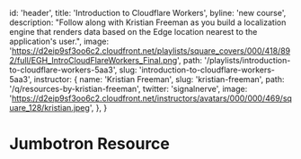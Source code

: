 
  id: 'header',
  title: 'Introduction to Cloudflare Workers',
  byline: 'new course',
  description:
    "Follow along with Kristian Freeman as you build a localization engine that renders data based on the Edge location nearest to the application's user.",
  image:
    'https://d2eip9sf3oo6c2.cloudfront.net/playlists/square_covers/000/418/892/full/EGH_IntroCloudFlareWorkers_Final.png',
  path: '/playlists/introduction-to-cloudflare-workers-5aa3',
  slug: 'introduction-to-cloudflare-workers-5aa3',
  instructor: {
    name: 'Kristian Freeman',
    slug: 'kristian-freeman',
    path: '/q/resources-by-kristian-freeman',
    twitter: 'signalnerve',
    image:
      'https://d2eip9sf3oo6c2.cloudfront.net/instructors/avatars/000/000/469/square_128/kristian.jpeg',
  },
}

<Meta title="Components/Home/Jumbotron" />

# Jumbotron Resource

<Canvas>
  <Story name="Default">
    <div className="max-w-screen-xl mx-auto bg-gray-50 p-5">
      <JumbotronResource resource={resource} />
      <Primary />
    </div>
  </Story>
</Canvas>
